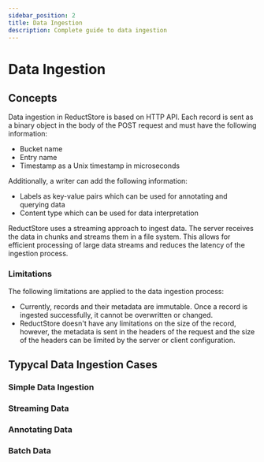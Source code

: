 ```yaml
---
sidebar_position: 2
title: Data Ingestion
description: Complete guide to data ingestion
---
```

<head>
    <link rel="canonical" href="https://www.reduct.store/docs/guides/data-ingestion"/>
</head>

# Data Ingestion

## Concepts

Data ingestion in ReductStore is based on HTTP API. Each record is sent as a binary object in the body of the POST request
and must have the following information:
* Bucket name
* Entry name
* Timestamp as a Unix timestamp in microseconds

Additionally, a writer can add the following information:

* Labels as key-value pairs which can be used for annotating and querying data
* Content type which can be used for data interpretation

ReductStore uses a streaming approach to ingest data. The server receives the data in chunks and streams them in a file system. This allows for efficient processing of large data streams and reduces the latency of the ingestion process.



### Limitations

The following limitations are applied to the data ingestion process:

* Currently, records and their metadata are immutable. Once a record is ingested successfully, it cannot be overwritten or changed.
* ReductStore doesn't have any limitations on the size of the record, however, the metadata is sent in the headers of the request and the size of the headers can be limited by the server or client configuration.



## Typycal Data Ingestion Cases


### Simple Data Ingestion

### Streaming Data

### Annotating Data

### Batch Data